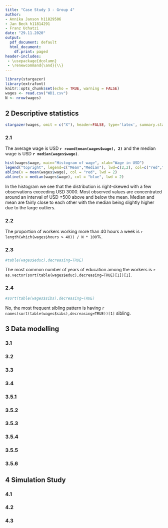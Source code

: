 ```yaml
---
title: "Case Study 3 - Group 4"
author:
- Annika Janson h11829506
- Jan Beck h11814291
- Franz Uchatzi
date: "29.11.2020"
output:
  pdf_document: default
  html_document:
    df.print: paged
header-includes: 
 - \usepackage{dcolumn}
 - \renewcommand{\and}{\\}
---
```



```r
library(stargazer)
library(extrafont)
knitr::opts_chunk$set(echo = TRUE, warning = FALSE)
wages <- read.csv("WD1.csv")
N <- nrow(wages)
```

## 2 Descriptive statistics

```r
stargazer(wages, omit = c("X"), header=FALSE, type='latex', summary.stat=c('mean', 'sd', 'median', 'min', 'max'), title='Summary statistics', align=TRUE)
```
\newpage
### 2.1

The average wage is USD __`r round(mean(wages$wage), 2)`__ and the median wage is USD __`r median(wages$wage)`__.

```r
hist(wages$wage, main="Histogram of wage", xlab="Wage in USD")
legend("topright", legend=c("Mean","Median"), lwd=c(2,2), col=c("red","blue"))
abline(v = mean(wages$wage), col = "red", lwd = 2)
abline(v = median(wages$wage), col = "blue", lwd = 2)

```

In the histogram we see that the distribution is right-skewed with a few observations exceeding USD 3000. Most observed values are concentrated around an interval of USD ±500 above and below the mean. Median and mean are fairly close to each other with the median being slightly higher due to the large outliers.

### 2.2

The proportion of workers working more than 40 hours a week is `r length(which(wages$hours > 40)) / N * 100`%.

### 2.3

```r
#table(wages$educ),decreasing=TRUE)
```

The most common number of years of education among the workers is `r as.vector(sort(table(wages$educ),decreasing=TRUE)[1])[1]`.

### 2.4

```r
#sort(table(wages$sibs),decreasing=TRUE)
```

No, the most frequent sibling pattern is having `r names(sort(table(wages$sibs),decreasing=TRUE))[1]` sibling.

\newpage
## 3 Data modelling

### 3.1

### 3.2

### 3.3

### 3.4

### 3.5.1

### 3.5.2

### 3.5.3

### 3.5.4

### 3.5.5

### 3.5.6



\newpage
## 4 Simulation Study

### 4.1 

### 4.2

### 4.3